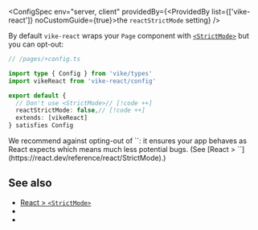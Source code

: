 
<ConfigSpec
  env="server, client"
  providedBy={<ProvidedBy list={['vike-react']} noCustomGuide={true}>the <code>reactStrictMode</code> setting</ProvidedBy>}
/>

By default `vike-react` wraps your <Link href="/Page">`Page` component</Link> with [`<StrictMode>`](https://react.dev/reference/react/StrictMode) but you can opt-out:

```ts
// /pages/+config.ts

import type { Config } from 'vike/types'
import vikeReact from 'vike-react/config'

export default {
  // Don't use <StrictMode>// [!code ++]
  reactStrictMode: false,// [!code ++]
  extends: [vikeReact]
} satisfies Config
```

<Warning>
  We recommend against opting-out of `<StrictMode>`: it ensures your app behaves as React expects which means much less potential bugs. (See [React > `<StrictMode>`](https://react.dev/reference/react/StrictMode).)
</Warning>


## See also

- [React > `<StrictMode>`](https://react.dev/reference/react/StrictMode)
- <Link href="/vike-react"/>
- <Link href="/settings"/>
